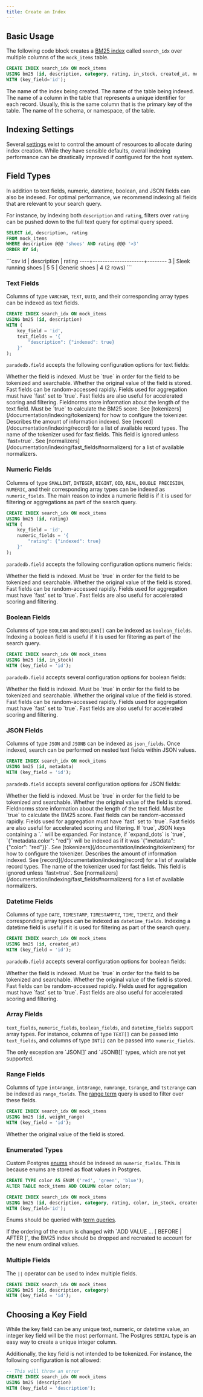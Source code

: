 ```yaml
---
title: Create an Index
---
```


## Basic Usage

The following code block creates a [BM25 index](/documentation/concepts/index) called `search_idx` over multiple columns of the `mock_items` table.

```sql
CREATE INDEX search_idx ON mock_items
USING bm25 (id, description, category, rating, in_stock, created_at, metadata, weight_range)
WITH (key_field='id');
```

<ParamField body="index_name" required>
  The name of the index being created.
</ParamField>
<ParamField body="table_name" required>
  The name of the table being indexed.
</ParamField>
<ParamField body="key_field" required>
  The name of a column in the table that represents a unique identifier for each
  record. Usually, this is the same column that is the primary key of the table.
</ParamField>
<ParamField body="schema_name" default="CURRENT SCHEMA">
  The name of the schema, or namespace, of the table.
</ParamField>

## Indexing Settings

Several [settings](/documentation/configuration/index) exist to control the amount of resources to allocate during index creation.  While they have sensible
defaults, overall indexing performance can be drastically improved if configured for the host system.

## Field Types

In addition to text fields, numeric, datetime, boolean, and JSON fields can also be indexed. For optimal performance, we recommend indexing all fields
that are relevant to your search query.

For instance, by indexing both `description` and `rating`, filters over `rating` can be pushed down to the full text query for optimal query speed.

```sql
SELECT id, description, rating
FROM mock_items
WHERE description @@@ 'shoes' AND rating @@@ '>3'
ORDER BY id;
```

<Accordion title="Expected Response">
```csv
 id |     description     | rating
----+---------------------+--------
  3 | Sleek running shoes |      5
  5 | Generic shoes       |      4
(2 rows)
```
</Accordion>

### Text Fields

Columns of type `VARCHAR`, `TEXT`, `UUID`, and their corresponding array types can be indexed as text fields.

```sql
CREATE INDEX search_idx ON mock_items
USING bm25 (id, description)
WITH (
    key_field = 'id',
    text_fields = '{
        "description": {"indexed": true}
    }'
);
```

`paradedb.field` accepts the following configuration options for text fields:

<ParamField body="indexed" default={true}>
  Whether the field is indexed. Must be `true` in order for the field to be
  tokenized and searchable.
</ParamField>
<ParamField body="stored" default={true}>
  Whether the original value of the field is stored.
</ParamField>
<ParamField body="fast" default={false}>
  Fast fields can be random-accessed rapidly. Fields used for aggregation must
  have `fast` set to `true`. Fast fields are also useful for accelerated scoring
  and filtering.
</ParamField>
<ParamField body="fieldnorms" default={true}>
  Fieldnorms store information about the length of the text field. Must be
  `true` to calculate the BM25 score.
</ParamField>
<ParamField body="tokenizer">
  See [tokenizers](/documentation/indexing/tokenizers) for how to configure the
  tokenizer.
</ParamField>
<ParamField body="record" default="position">
  Describes the amount of information indexed. See
  [record](/documentation/indexing/record) for a list of available record types.
</ParamField>
<ParamField body="normalizer">
  The name of the tokenizer used for fast fields. This field is ignored unless
  `fast=true`. See
  [normalizers](/documentation/indexing/fast_fields#normalizers) for a list of
  available normalizers.
</ParamField>

### Numeric Fields

Columns of type `SMALLINT`, `INTEGER`, `BIGINT`, `OID`, `REAL`, `DOUBLE PRECISION`, `NUMERIC`, and their corresponding array types can be indexed
as `numeric_fields`. The main reason to index a numeric field is if it is used for filtering or aggregations as part of the search query.

```sql
CREATE INDEX search_idx ON mock_items
USING bm25 (id, rating)
WITH (
    key_field = 'id',
    numeric_fields = '{
        "rating": {"indexed": true}
    }'
);
```

`paradedb.field` accepts the following configuration options numeric fields:

<ParamField body="indexed" default={true}>
  Whether the field is indexed. Must be `true` in order for the field to be
  tokenized and searchable.
</ParamField>
<ParamField body="stored" default={true}>
  Whether the original value of the field is stored.
</ParamField>
<ParamField body="fast" default={true}>
  Fast fields can be random-accessed rapidly. Fields used for aggregation must
  have `fast` set to `true`. Fast fields are also useful for accelerated scoring
  and filtering.
</ParamField>

### Boolean Fields

Columns of type `BOOLEAN` and `BOOLEAN[]` can be indexed as `boolean_fields`. Indexing a boolean field is useful if
it is used for filtering as part of the search query.

```sql
CREATE INDEX search_idx ON mock_items
USING bm25 (id, in_stock)
WITH (key_field = 'id');
```

`paradedb.field` accepts several configuration options for boolean fields:

<ParamField body="indexed" default={true}>
  Whether the field is indexed. Must be `true` in order for the field to be
  tokenized and searchable.
</ParamField>
<ParamField body="stored" default={true}>
  Whether the original value of the field is stored.
</ParamField>
<ParamField body="fast" default={true}>
  Fast fields can be random-accessed rapidly. Fields used for aggregation must
  have `fast` set to `true`. Fast fields are also useful for accelerated scoring
  and filtering.
</ParamField>

### JSON Fields

Columns of type `JSON` and `JSONB` can be indexed as `json_fields`. Once indexed, search can be
performed on nested text fields within JSON values.

```sql
CREATE INDEX search_idx ON mock_items
USING bm25 (id, metadata)
WITH (key_field = 'id');
```

`paradedb.field` accepts several configuration options for JSON fields:

<ParamField body="indexed" default={true}>
  Whether the field is indexed. Must be `true` in order for the field to be tokenized and
  searchable.
</ParamField>
<ParamField body="stored" default={true}>
  Whether the original value of the field is stored.
</ParamField>
<ParamField body="fieldnorms" default={true}>
  Fieldnorms store information about the length of the text field. Must be
  `true` to calculate the BM25 score.
</ParamField>
<ParamField body="fast" default={false}>
  Fast fields can be random-accessed rapidly. Fields used for aggregation must have `fast` set to `true`.
  Fast fields are also useful for accelerated scoring and filtering.
</ParamField>
<ParamField body="expand_dots" default={true}>
  If `true`, JSON keys containing a `.` will be expanded. For instance, if `expand_dots` is `true`,
  `{"metadata.color": "red"}` will be indexed as if it was `{"metadata": {"color": "red"}}`.
</ParamField>
<ParamField body="tokenizer">
  See [tokenizers](/documentation/indexing/tokenizers) for how to configure the tokenizer.
</ParamField>
<ParamField body="record" default="position">
  Describes the amount of information indexed. See [record](/documentation/indexing/record) for a list of available
  record types.
</ParamField>
<ParamField body="normalizer">
  The name of the tokenizer used for fast fields. This field is ignored unless
  `fast=true`. See [normalizers](/documentation/indexing/fast_fields#normalizers) for a list of available
  normalizers.
</ParamField>

### Datetime Fields

Columns of type `DATE`, `TIMESTAMP`, `TIMESTAMPTZ`, `TIME`, `TIMETZ`, and their corresponding array types can be indexed as `datetime_fields`.
Indexing a datetime field is useful if it is used for filtering as part of the search query.

```sql
CREATE INDEX search_idx ON mock_items
USING bm25 (id, created_at)
WITH (key_field = 'id');
```

`paradedb.field` accepts several configuration options for boolean fields:

<ParamField body="indexed" default={true}>
  Whether the field is indexed. Must be `true` in order for the field to be
  tokenized and searchable.
</ParamField>
<ParamField body="stored" default={true}>
  Whether the original value of the field is stored.
</ParamField>
<ParamField body="fast" default={true}>
  Fast fields can be random-accessed rapidly. Fields used for aggregation must
  have `fast` set to `true`. Fast fields are also useful for accelerated scoring
  and filtering.
</ParamField>

### Array Fields

`text_fields`, `numeric_fields`, `boolean_fields`, and `datetime_fields` support array types. For instance, columns of
type `TEXT[]` can be passed into `text_fields`, and columns of type `INT[]` can be passed into `numeric_fields`.

<Note>
  The only exception are `JSON[]` and `JSONB[]` types, which are not yet
  supported.
</Note>

### Range Fields

Columns of type `int4range`, `int8range`, `numrange`, `tsrange`, and `tstzrange` can be indexed as `range_fields`.
The [range term](/documentation/advanced/term/range_term) query is used to filter over these fields.

```sql
CREATE INDEX search_idx ON mock_items
USING bm25 (id, weight_range)
WITH (key_field = 'id');
```

<ParamField body="stored" default={true}>
  Whether the original value of the field is stored.
</ParamField>

### Enumerated Types

Custom Postgres [enums](https://www.postgresql.org/docs/current/datatype-enum.html) should be indexed as `numeric_fields`.
This is because enums are stored as float values in Postgres.

```sql
CREATE TYPE color AS ENUM ('red', 'green', 'blue');
ALTER TABLE mock_items ADD COLUMN color color;

CREATE INDEX search_idx ON mock_items
USING bm25 (id, description, category, rating, color, in_stock, created_at, metadata)
WITH (key_field='id');
```

Enums should be queried with [term queries](/documentation/advanced/term/term).

<Note>
If the ordering of the enum is changed with `ADD VALUE ... [ BEFORE | AFTER ]`, the BM25 index should be dropped
and recreated to account for the new enum ordinal values.
</Note>

### Multiple Fields

The `||` operator can be used to index multiple fields.

```sql
CREATE INDEX search_idx ON mock_items
USING bm25 (id, description, category)
WITH (key_field = 'id');
```

## Choosing a Key Field

While the key field can be any unique text, numeric, or datetime value, an integer key field will be the most
performant. The Postgres `SERIAL` type is an easy way to create a unique integer column.

Additionally, the key field is not intended to be tokenized. For instance, the following configuration is not allowed:

```sql
-- This will throw an error
CREATE INDEX search_idx ON mock_items
USING bm25 (description)
WITH (key_field = 'description');
```
